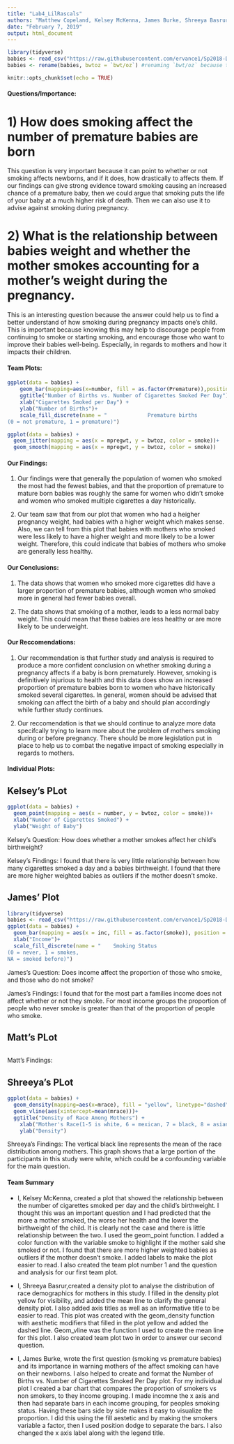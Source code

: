 ```yaml
---
title: "Lab4_LilRascals"
authors: "Matthew Copeland, Kelsey McKenna, James Burke, Shreeya Basrur"
date: "February 7, 2019"
output: html_document
---
```


```r
library(tidyverse)
babies <- read_csv("https://raw.githubusercontent.com/ervance1/Sp2018-Data-Science-repo/master/babies2a.dat")
babies <- rename(babies, bwtoz = `bwt/oz`) #renaming `bwt/oz` because the "/" sign requires special care
```

```r
knitr::opts_chunk$set(echo = TRUE)
```
#### Questions/Importance:
# 1) How does smoking affect the number of premature babies are born
This question is very important because it can point to whether or not smoking affects newborns, and if it does, how drastically to affects them. If our findings can give strong evidence toward smoking causing an increased chance of a premature baby, then we could argue that smoking puts the life of your baby at a much higher risk of death. Then we can also use it to advise against smoking during pregnancy.

# 2) What is the relationship between babies weight and whether the mother smokes accounting for a mother's weight during the pregnancy. 
This is an interesting question because the answer could help us to find a better understand of how smoking during pregnancy impacts one's child. This is important because knowing this may help to discourage people from continuing to smoke or starting smoking, and encourage those who want to improve their babies well-being. Especially, in regards to mothers and how it impacts their children.



#### Team Plots:
```r
ggplot(data = babies) +
    geom_bar(mapping=aes(x=number, fill = as.factor(Premature)),position = "dodge") + 
    ggtitle("Number of Births vs. Number of Cigarettes Smoked Per Day") +
    xlab("Cigarettes Smoked per Day") +
    ylab("Number of Births")+
    scale_fill_discrete(name = "             Premature births 
(0 = not premature, 1 = premature)")
```



```r
ggplot(data = babies) + 
  geom_jitter(mapping = aes(x = mpregwt, y = bwtoz, color = smoke))+
  geom_smooth(mapping = aes(x = mpregwt, y = bwtoz, color = smoke))
```

#### Our Findings:
1) Our findings were that generally the population of women who smoked the most had the fewest babies, and that the proportion of premature to mature born babies was roughly the same for women who didn't smoke and women who smoked multiple cigarettes a day historically. 

2) Our team saw that from our plot that women who had a heigher pregnancy weight, had babies with a higher weight which makes sense. Also, we can tell from this plot that babies with mothers who smoked were less likely to have a higher weight and more likely to be a lower weight. Therefore, this could indicate that babies of mothers who smoke are generally less healthy. 

#### Our Conclusions:
1) The data shows that women who smoked more cigarettes did have a larger proportion of premature babies, although women who smoked more in general had fewer babies overall.  

2) The data shows that smoking of a mother, leads to a less normal baby weight. This could mean that these babies are less healthy or are more likely to be underweight. 

#### Our Reccomendations: 
1) Our recommendation is that further study and analysis is required to produce a more confident conclusion on whether smoking during a pregnancy affects if a baby is born prematurely. However, smoking is definitively injurious to health and this data does show an increased proportion of premature babies born to women who have historically smoked several cigarettes. In general, women should be advised that smoking can affect the birth of a baby and should plan accordingly while further study continues. 

2) Our reccomendation is that we should continue to analyze more data specifcally trying to learn more about the problem of mothers smoking during or before pregnancy. There should be more legislation put in place to help us to combat the negative impact of smoking especially in regards to mothers. 

#### Individual Plots:

## Kelsey's PLot

```r


ggplot(data = babies) + 
  geom_point(mapping = aes(x = number, y = bwtoz, color = smoke))+
  xlab("Number of Cigarettes Smoked") + 
  ylab("Weight of Baby")

```
Kelsey's Question: How does whether a mother smokes affect her child's birthweight?

Kelsey's Findings: I found that there is very little relationship between how many cigarettes smoked a day and a babies birthweight. I found that there are more higher weighted babies as outliers if the mother doesn't smoke.


## James' Plot 
```r
library(tidyverse)
babies <- read_csv("https://raw.githubusercontent.com/ervance1/Sp2018-Data-Science-repo/master/babies2a.dat")
ggplot(data = babies) +
  geom_bar(mapping = aes(x = inc, fill = as.factor(smoke)), position = position_dodge()) +
  xlab("Income")+
  scale_fill_discrete(name = "    Smoking Status
(0 = never, 1 = smokes,
NA = smoked before)")

```
James's Question: Does income affect the proportion of those who smoke, and those who do not smoke?

James's Findings: I found that for the most part a families income does not affect whether or not they smoke. For most income groups the proportion of people who never smoke is greater than that of the proportion of people who smoke.


## Matt's PLot

```r



```

Matt's Findings: 


## Shreeya's PLot

```r
ggplot(data = babies) +
  geom_density(mapping=aes(x=mrace), fill = "yellow", linetype="dashed", size=1) +
  geom_vline(aes(xintercept=mean(mrace)))+
  ggtitle("Density of Race Among Mothers") +
    xlab("Mother's Race(1-5 is white, 6 = mexican, 7 = black, 8 = asian, 9 = mixed)") +
    ylab("Density")
```

Shreeya's Findings: The vertical black line represents the mean of the race distribution among mothers. This graph shows that a large portion of the participants in this study were white, which could be a confounding variable for the main question. 


#### Team Summary

* I, Kelsey McKenna, created a plot that showed the relationship between the number of cigarettes smoked per day and the child's birthweight. I thought this was an important question and I had predicted that the more a mother smoked, the worse her health and the lower the birthweight of the child. It is clearly not the case and there is little relationship between the two. I used the geom_point function. I added a color function with the variable smoke to highlight if the mother said she smoked or not. I found that there are more higher weighted babies as outliers if the mother doesn't smoke. I added labels to make the plot easier to read. I also created the team plot number 1 and the question and analysis for our first team plot. 

* I, Shreeya Basrur,created a density plot to analyse the distribution of race demographics for mothers in this study. I filled in the density plot yellow for visibility, and added the mean line to clarify the general density plot. I also added axis titles as well as an informative title to be easier to read. This plot was created with the geom_density function with aesthetic modifiers that filled in the plot yellow and added the dashed line. Geom_vline was the function I used to create the mean line for this plot. I also created team plot two in order to answer our second question. 

* I, James Burke, wrote the first question (smoking vs premature babies) and its importance in warning mothers of the affect smoking can have on their newborns. I also helped to create and format the Number of Births vs. Number of Cigarettes Smoked Per Day plot. For my individual plot I created a bar chart that compares the proportion of smokers vs non smokers, to they income grouping. I made incomne the x axis and then had separate bars in each income grouping, for peoples smoking status. Having these bars side by side makes it easy to visualize the proportion. I did this using the fill aestetic and by making the smokers variable a factor, then I used position dodge to separate the bars. I also changed the x axis label along with the legend title.
